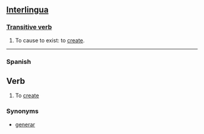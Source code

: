 ==[[Interlingua]]==
===[[Transitive verb]]===
# To cause to exist: to [[create]].

----

===Spanish===

==Verb==

#To [[create]]

===Synonyms===

*[[generar]]